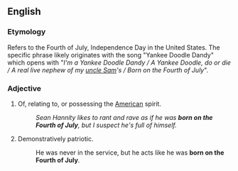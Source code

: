 ==English==

===Etymology===
Refers to the Fourth of July, Independence Day in the United States. The specific phrase likely originates with the song "Yankee Doodle Dandy" which opens with "''I'm a Yankee Doodle Dandy / A Yankee Doodle, do or die / A real live nephew of my [[Uncle Sam|uncle Sam]]'s / Born on the Fourth of July''".

===Adjective===
{{en-adj|pos=[[born]] [[on]] [[the]] [[fourth|Fourth]] [[of]] [[July]]|-}}

# {{rfv-sense}} {{idiomatic}} Of, relating to, or possessing the [[American]] spirit.
#: ''Sean Hannity likes to rant and rave as if he was '''born on the Fourth of July''', but I suspect he's full of himself.''
# {{idiom}} Demonstratively patriotic.
#: He was never in the service, but he acts like he was '''born on the Fourth of July'''.